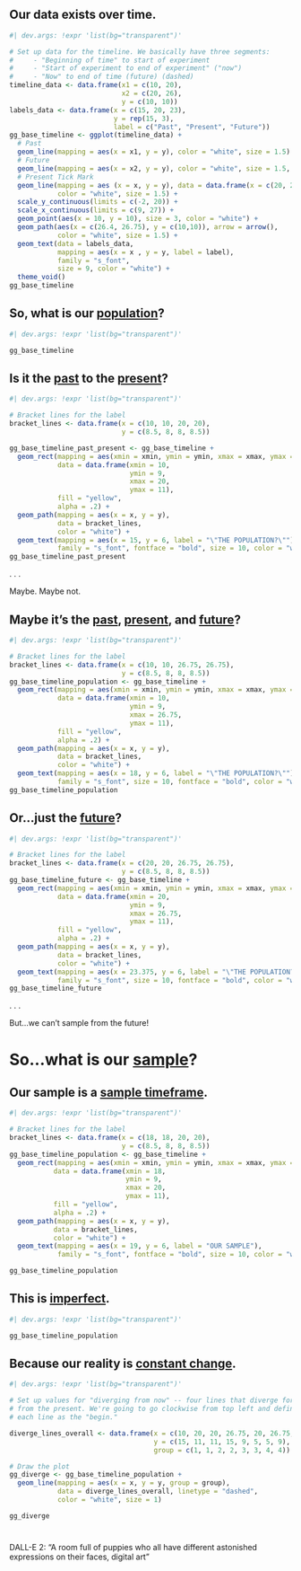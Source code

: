 ## Our data exists over time. {background-color="#3F2D76&C" transition="fade"}

```r
#| dev.args: !expr 'list(bg="transparent")'

# Set up data for the timeline. We basically have three segments:
#     - "Beginning of time" to start of experiment
#     - "Start of experiment to end of experiment" ("now")
#     - "Now" to end of time (future) (dashed)
timeline_data <- data.frame(x1 = c(10, 20),
                            x2 = c(20, 26),
                            y = c(10, 10))
labels_data <- data.frame(x = c(15, 20, 23),
                          y = rep(15, 3),
                          label = c("Past", "Present", "Future"))
gg_base_timeline <- ggplot(timeline_data) +
  # Past
  geom_line(mapping = aes(x = x1, y = y), color = "white", size = 1.5) +
  # Future
  geom_line(mapping = aes(x = x2, y = y), color = "white", size = 1.5, linetype = "dashed") +
  # Present Tick Mark
  geom_line(mapping = aes (x = x, y = y), data = data.frame(x = c(20, 20), y = c(9.5, 10.5)),
            color = "white", size = 1.5) +
  scale_y_continuous(limits = c(-2, 20)) +
  scale_x_continuous(limits = c(9, 27)) +
  geom_point(aes(x = 10, y = 10), size = 3, color = "white") +
  geom_path(aes(x = c(26.4, 26.75), y = c(10,10)), arrow = arrow(), 
            color = "white", size = 1.5) +
  geom_text(data = labels_data,
            mapping = aes(x = x , y = y, label = label),
            family = "s_font",
            size = 9, color = "white") +
  theme_void()
gg_base_timeline

```

## So, what is our [population]{style="text-decoration: underline;"}? {background-color="#3F2D76&C" transition="fade"}

```r
#| dev.args: !expr 'list(bg="transparent")'

gg_base_timeline
```

## Is it the [past]{.underline} to the [present]{.underline}? {background-color="#3F2D76&C" transition="fade"}

```r
#| dev.args: !expr 'list(bg="transparent")'

# Bracket lines for the label
bracket_lines <- data.frame(x = c(10, 10, 20, 20),
                            y = c(8.5, 8, 8, 8.5))

gg_base_timeline_past_present <- gg_base_timeline +
  geom_rect(mapping = aes(xmin = xmin, ymin = ymin, xmax = xmax, ymax = ymax, size = NA),
            data = data.frame(xmin = 10,
                              ymin = 9,
                              xmax = 20,
                              ymax = 11),
            fill = "yellow",
            alpha = .2) + 
  geom_path(mapping = aes(x = x, y = y),
            data = bracket_lines,
            color = "white") +
  geom_text(mapping = aes(x = 15, y = 6, label = "\"THE POPULATION?\""),
            family = "s_font", fontface = "bold", size = 10, color = "white")
gg_base_timeline_past_present
```

. . .

::: {.absolute top="500" left="300"}
[Maybe. Maybe not.]{.h1-chars}
:::

## Maybe it's the [past]{.underline}, [present]{.underline}, and [future]{.underline}? {background-color="#3F2D76&C" transition="fade"}

```r
#| dev.args: !expr 'list(bg="transparent")'

# Bracket lines for the label
bracket_lines <- data.frame(x = c(10, 10, 26.75, 26.75),
                            y = c(8.5, 8, 8, 8.5))
gg_base_timeline_population <- gg_base_timeline +
  geom_rect(mapping = aes(xmin = xmin, ymin = ymin, xmax = xmax, ymax = ymax, size = NA),
            data = data.frame(xmin = 10,
                              ymin = 9,
                              xmax = 26.75,
                              ymax = 11),
            fill = "yellow",
            alpha = .2) + 
  geom_path(mapping = aes(x = x, y = y),
            data = bracket_lines,
            color = "white") +
  geom_text(mapping = aes(x = 18, y = 6, label = "\"THE POPULATION?\""),
            family = "s_font", size = 10, fontface = "bold", color = "white")
gg_base_timeline_population
```

## Or...just the [future]{.underline}? {background-color="#3F2D76&C" transition="fade"}

```r
#| dev.args: !expr 'list(bg="transparent")'

# Bracket lines for the label
bracket_lines <- data.frame(x = c(20, 20, 26.75, 26.75),
                            y = c(8.5, 8, 8, 8.5))
gg_base_timeline_future <- gg_base_timeline +
  geom_rect(mapping = aes(xmin = xmin, ymin = ymin, xmax = xmax, ymax = ymax, size = NA),
            data = data.frame(xmin = 20,
                              ymin = 9,
                              xmax = 26.75,
                              ymax = 11),
            fill = "yellow",
            alpha = .2) + 
  geom_path(mapping = aes(x = x, y = y),
            data = bracket_lines,
            color = "white") +
  geom_text(mapping = aes(x = 23.375, y = 6, label = "\"THE POPULATION?\""),
            family = "s_font", size = 10, fontface = "bold", color = "white")
gg_base_timeline_future
```

. . .

::: {.absolute top="500" left="200"}
[But...we can't sample from the future!]{.h2-chars}
:::

# So...what is our [sample]{.underline}? {background-color="#3F2D76&C"}

## Our sample is a [sample timeframe]{style="text-decoration: underline;"}. {background-color="#3F2D76&C" transition="fade"}

```r
#| dev.args: !expr 'list(bg="transparent")'

# Bracket lines for the label
bracket_lines <- data.frame(x = c(18, 18, 20, 20),
                            y = c(8.5, 8, 8, 8.5))
gg_base_timeline_population <- gg_base_timeline +
  geom_rect(mapping = aes(xmin = xmin, ymin = ymin, xmax = xmax, ymax = ymax, size = NA),
           data = data.frame(xmin = 18,
                             ymin = 9,
                             xmax = 20,
                             ymax = 11),
           fill = "yellow",
           alpha = .2) + 
  geom_path(mapping = aes(x = x, y = y),
           data = bracket_lines,
           color = "white") +
  geom_text(mapping = aes(x = 19, y = 6, label = "OUR SAMPLE"),
            family = "s_font", fontface = "bold", size = 10, color = "white")

gg_base_timeline_population
```

## This is [imperfect]{.underline}. {background-color="#3F2D76&C" transition="fade"}

```r
#| dev.args: !expr 'list(bg="transparent")'

gg_base_timeline_population
```

## Because our reality is [constant change]{.underline}. {background-color="#3F2D76&C" transition="fade"}

```r
#| dev.args: !expr 'list(bg="transparent")'

# Set up values for "diverging from now" -- four lines that diverge forward and backwards
# from the present. We're going to go clockwise from top left and define the left side of
# each line as the "begin."

diverge_lines_overall <- data.frame(x = c(10, 20, 20, 26.75, 20, 26.75, 10, 20),
                                    y = c(15, 11, 11, 15, 9, 5, 5, 9),
                                    group = c(1, 1, 2, 2, 3, 3, 4, 4))

# Draw the plot
gg_diverge <- gg_base_timeline_population +
  geom_line(mapping = aes(x = x, y = y, group = group),
            data = diverge_lines_overall, linetype = "dashed",
            color = "white", size = 1) 

gg_diverge

```

# { background-image="images/puppies_mind_blown.png" background-opacity=0.5}

::: {.absolute bottom=0 left=20}
DALL-E 2: "A room full of puppies who all have different astonished expressions on their faces, digital art"
:::

